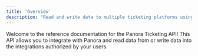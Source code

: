 ```yaml
---
title: 'Overview'
description: "Read and write data to multiple ticketing platforms using a single API"
---
```



Welcome to the reference documentation for the Panora Ticketing API! This API allows you to integrate with Panora and read data from or write data into the integrations authorized by your users.

<br></br>
<catalog />


